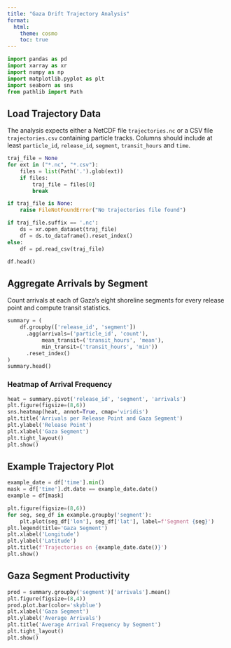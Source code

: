 ```yaml
---
title: "Gaza Drift Trajectory Analysis"
format:
  html:
    theme: cosmo
    toc: true
---
```


```python
import pandas as pd
import xarray as xr
import numpy as np
import matplotlib.pyplot as plt
import seaborn as sns
from pathlib import Path
```

## Load Trajectory Data

The analysis expects either a NetCDF file `trajectories.nc` or a CSV file
`trajectories.csv` containing particle tracks. Columns should include at
least `particle_id`, `release_id`, `segment`, `transit_hours` and `time`.

```python
traj_file = None
for ext in ("*.nc", "*.csv"):
    files = list(Path('.').glob(ext))
    if files:
        traj_file = files[0]
        break

if traj_file is None:
    raise FileNotFoundError("No trajectories file found")

if traj_file.suffix == '.nc':
    ds = xr.open_dataset(traj_file)
    df = ds.to_dataframe().reset_index()
else:
    df = pd.read_csv(traj_file)

df.head()
```

## Aggregate Arrivals by Segment

Count arrivals at each of Gaza's eight shoreline segments for every
release point and compute transit statistics.

```python
summary = (
    df.groupby(['release_id', 'segment'])
      .agg(arrivals=('particle_id', 'count'),
           mean_transit=('transit_hours', 'mean'),
           min_transit=('transit_hours', 'min'))
      .reset_index()
)
summary.head()
```

### Heatmap of Arrival Frequency

```python
heat = summary.pivot('release_id', 'segment', 'arrivals')
plt.figure(figsize=(8,6))
sns.heatmap(heat, annot=True, cmap='viridis')
plt.title('Arrivals per Release Point and Gaza Segment')
plt.ylabel('Release Point')
plt.xlabel('Gaza Segment')
plt.tight_layout()
plt.show()
```

## Example Trajectory Plot

```python
example_date = df['time'].min()
mask = df['time'].dt.date == example_date.date()
example = df[mask]

plt.figure(figsize=(8,6))
for seg, seg_df in example.groupby('segment'):
    plt.plot(seg_df['lon'], seg_df['lat'], label=f'Segment {seg}')
plt.legend(title='Gaza Segment')
plt.xlabel('Longitude')
plt.ylabel('Latitude')
plt.title(f'Trajectories on {example_date.date()}')
plt.show()
```

## Gaza Segment Productivity

```python
prod = summary.groupby('segment')['arrivals'].mean()
plt.figure(figsize=(8,4))
prod.plot.bar(color='skyblue')
plt.xlabel('Gaza Segment')
plt.ylabel('Average Arrivals')
plt.title('Average Arrival Frequency by Segment')
plt.tight_layout()
plt.show()
```
